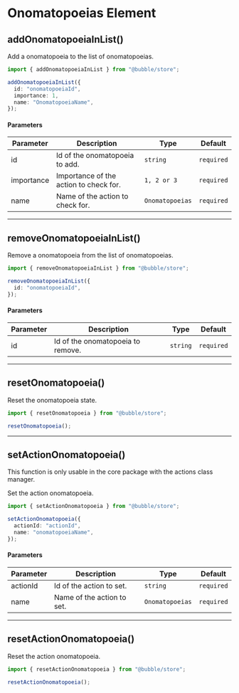 
# Onomatopoeias Element

## addOnomatopoeiaInList()

Add a onomatopoeia to the list of onomatopoeias.

```typescript
import { addOnomatopoeiaInList } from "@bubble/store";

addOnomatopoeiaInList({
  id: "onomatopoeiaId",
  importance: 1,
  name: "OnomatopoeiaName",
});
```

#### Parameters

| Parameter  | Description                            | Type            | Default    |
| ---------- | -------------------------------------- | --------------- | ---------- |
| id         | Id of the onomatopoeia to add.         | `string`        | `required` |
| importance | Importance of the action to check for. | `1, 2 or 3`     | `required` |
| name       | Name of the action to check for.       | `Onomatopoeias` | `required` |

---

## removeOnomatopoeiaInList()

Remove a onomatopoeia from the list of onomatopoeias.

```typescript
import { removeOnomatopoeiaInList } from "@bubble/store";

removeOnomatopoeiaInList({
  id: "onomatopoeiaId",
});
```

#### Parameters

| Parameter | Description                       | Type     | Default    |
| --------- | --------------------------------- | -------- | ---------- |
| id        | Id of the onomatopoeia to remove. | `string` | `required` |

---

## resetOnomatopoeia()

Reset the onomatopoeia state.

```typescript
import { resetOnomatopoeia } from "@bubble/store";

resetOnomatopoeia();
```

---

## setActionOnomatopoeia()

<Callout emoji="⚠️">
  This function is only usable in the core package with the actions class
  manager.
</Callout>

Set the action onomatopoeia.

```typescript
import { setActionOnomatopoeia } from "@bubble/store";

setActionOnomatopoeia({
  actionId: "actionId",
  name: "onomatopoeiaName",
});
```

#### Parameters

| Parameter | Description                | Type            | Default    |
| --------- | -------------------------- | --------------- | ---------- |
| actionId  | Id of the action to set.   | `string`        | `required` |
| name      | Name of the action to set. | `Onomatopoeias` | `required` |

---

## resetActionOnomatopoeia()

Reset the action onomatopoeia.

```typescript
import { resetActionOnomatopoeia } from "@bubble/store";

resetActionOnomatopoeia();
```
